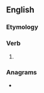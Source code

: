 ==English==

===Etymology===
{{suffix|en|scorn|eth|nocat=1}}

===Verb===
{{head|en|verb form}}

# {{en-archaic third-person singular of|scorn}}

===Anagrams===
* {{anagrams|en|a=cehnorst|Cotherns|Cothrens|Scothern|chortens|notchers}}